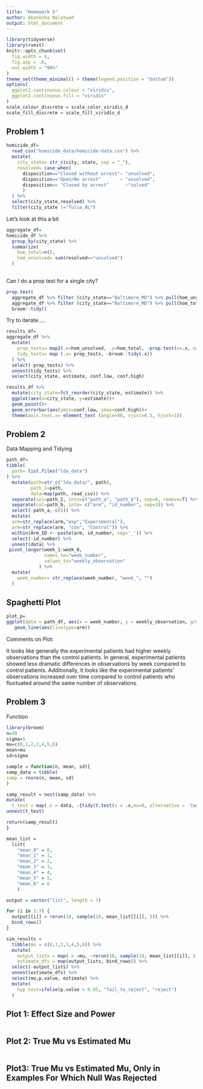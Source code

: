 ```yaml
---
title: "Homework 5"
author: Akanksha Nalatwad
output: html_document
---
```



```r
library(tidyverse)
library(rvest)
knitr::opts_chunk$set(
  fig.width = 6,
  fig.asp = .6,
  out.width = "90%"
)
theme_set(theme_minimal() + theme(legend.position = "bottom"))
options(
  ggplot2.continuous.colour = "viridis",
  ggplot2.continuous.fill = "viridis"
)
scale_colour_discrete = scale_color_viridis_d
scale_fill_discrete = scale_fill_viridis_d
```

## Problem 1

```r
homicide_df=
  read_csv("homicide_data/homicide-data.csv") %>% 
  mutate(
    city_state= str_c(city, state, sep = "_"),
    resolved= case_when(
      disposition=="Closed without arrest"~ "unsolved",
      disposition=="Open/No arrest"       ~ "unsolved",
      disposition== "Closed by arrest"      ~"solved"
      )
  ) %>% 
  select(city_state,resolved) %>% 
  filter(city_state !="Tulsa_AL")
```
Let's look at this a bit

```r
aggregate_df=
homicide_df %>% 
  group_by(city_state) %>% 
  summarize(
    hom_total=n(),
    hom_unsolved= sum(resolved=="unsolved")
  )
  
```

Can I do a prop test for a single city?

```r
prop.test(
  aggregate_df %>% filter (city_state=="Baltimore_MD") %>% pull(hom_unsolved),
  aggregate_df %>% filter (city_state=="Baltimore_MD") %>% pull(hom_total)) %>% 
  broom::tidy()
```

 
Try to iterate.....

```r
results_df=
aggregate_df %>% 
  mutate(
    prop_tests= map2(.x=hom_unsolved, .y=hom_total, ~prop.test(x=.x, n=.y)),
    tidy_tests= map (.x= prop_tests, ~broom::tidy(.x))
  ) %>% 
  select(-prop_tests) %>% 
  unnest(tidy_tests) %>% 
  select(city_state, estimate, conf.low, conf.high)
```


```r
results_df %>% 
  mutate(city_state=fct_reorder(city_state, estimate)) %>% 
  ggplot(aes(x=city_state, y=estimate))+
  geom_point()+
  geom_errorbar(aes(ymin=conf.low, ymax=conf.high))+
  theme(axis.text.x= element_text (angle=90, vjust=0.5, hjust=1))
```
## Problem 2

Data Mapping and Tidying


```r
path_df=
tibble(
  path= list.files("lda_data")
) %>% 
  mutate(path=str_c("lda_data/", path),
         path_2=path,
         data=map(path, read_csv)) %>% 
  separate(col=path_2, into=c("path_a", "path_b"), sep=9, remove=T) %>% 
  separate(col=path_b, into= c("arm", "id_number", sep=3)) %>% 
  select(-path_a,-c(5)) %>% 
  mutate(
  arm=str_replace(arm,"exp","Experimental"), 
  arm=str_replace(arm, "con", "Control")) %>% 
  within(Arm_ID <- paste(arm, id_number, sep='_')) %>% 
  select(-id_number) %>% 
  unnest(data) %>%
 pivot_longer(week_1:week_8,
              names_to="week_number",
              values_to="weekly_observation"
            ) %>% 
  mutate(
    week_number= str_replace(week_number, "week_", "")
  )
```

## Spaghetti Plot
```r
plot_p=
ggplot(data = path_df, aes(x = week_number, y = weekly_observation, group = Arm_ID))+
   geom_line(aes(linetype=arm))
```
Comments on Plot:

It looks like generally the experimental patients had higher weekly observations than the control patients. In general, experimental patients showed less dramatic differences in observations by week compared to control patients. Additionally, it looks like the experimental patients' observations increased over time compared to control patients who fluctuated around the same number of observations. 

## Problem 3

Function

```r

library(broom)
n=30
sigma=5
mu=c(0,1,2,3,4,5,6)
mean=mu
sd=sigma

sample = function(n, mean, sd){
samp_data = tibble(
samp = rnorm(n, mean, sd)
)

samp_result = nest(samp_data) %>%
mutate(
  t_test = map(.x = data, ~{tidy(t.test(x = .x,mu=0, alternative = 'two.sided', paired = FALSE, conf.level = 0.95))})) %>% 
unnest(t_test)

return(samp_result)
}

```

```r
mean_list =
  list(
    "mean_0" = 0,
    "mean_1" = 1,
    "mean_2" = 2,
    "mean_3" = 3,
    "mean_4" = 4,
    "mean_5" = 5,
    "mean_6" = 6
    )

output = vector("list", length = 7)

for (i in 1:7) {
  output[[i]] = rerun(10, sample(10, mean_list[[i]], 5)) %>% 
  bind_rows()
}

sim_results = 
  tibble(mu = c(0,1,2,3,4,5,6)) %>% 
  mutate(
    output_lists = map(.x =mu, ~rerun(10, sample(10, mean_list[[i]], 5))),
    estimate_dfs = map(output_lists, bind_rows)) %>% 
  select(-output_lists) %>% 
  unnest(estimate_dfs) %>% 
  select(mu,p.value, estimate) %>% 
  mutate(
    hyp_test=ifelse(p.value > 0.05, "fail_to_reject", "reject")
  )

```

## Plot 1: Effect Size and Power

```r

```


## Plot 2: True Mu vs Estimated Mu

```r

```


## Plot3: True Mu vs Estimated Mu, Only in Examples For Which Null Was Rejected

```r

```

